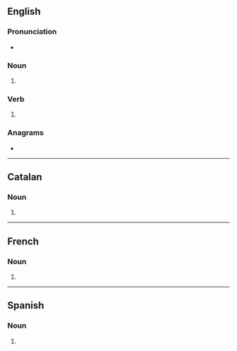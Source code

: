{{also|Raves}}
==English==

===Pronunciation===
* {{IPA|en|/ɹeɪvz/}}

===Noun===
{{head|en|noun form}}

# {{plural of|en|rave}}

===Verb===
{{head|en|verb form}}

# {{en-third-person singular of|rave}}

===Anagrams===
* {{anagrams|en|a=aersv|AVREs|avers|sarve|saver|vares|veras}}

----

==Catalan==

===Noun===
{{head|ca|noun form}}

# {{plural of|ca|rave}}

----

==French==

===Noun===
{{head|fr|noun plural form|g=?}}

# {{plural of|fr|rave}}

----

==Spanish==

===Noun===
{{head|es|noun form|g=f-p}}

# {{plural of|es|rave}}